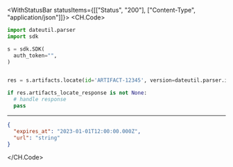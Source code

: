 

<WithStatusBar statusItems={[["Status", "200"], ["Content-Type", "application/json"]]}>
  <CH.Code>
  ```python Locate.py
  import dateutil.parser
import sdk

s = sdk.SDK(
    auth_token="",
)


res = s.artifacts.locate(id='ARTIFACT-12345', version=dateutil.parser.isoparse('2023-01-01T12:00:00.000Z'))

if res.artifacts_locate_response is not None:
    # handle response
    pass
  ```
  ---

  ```json Example Response
  {
    "expires_at": "2023-01-01T12:00:00.000Z",
    "url": "string"
  }
  ```
  </CH.Code>
</WithStatusBar>
